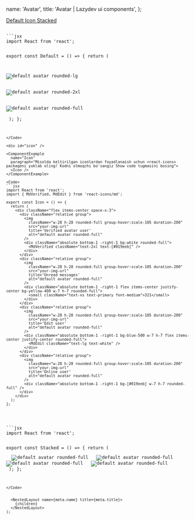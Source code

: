 


  name: 'Avatar',
  title: 'Avatar | Lazydev ui components',
};


<SidebarLink>
  <a href="#default" className="text-right">
    Default
  </a>
  <a href="#icon" className="text-right">
    Icon
  </a>
   <a href="#stacked" className="text-right">
    Stacked
  </a>
</SidebarLink>

<PrevAndNext
  leftPath="/docs/components/select"
  rightPath="/docs/components/tooltip"
/>

<div id="default" />

<ComponentExample
  name="Default"
  paragraph="Rasm va border radius ixtiyoriy! Kodni olmoqchi bo'sangiz Show code tugmasini bosing">
  <Default />
</ComponentExample>

<Code>
```jsx
import React from 'react';

export const Default = () => {
  return (
    <div className='flex items-center space-x-3'>
      <div className='group'>
        <img className='w-28 h-28 rounded-lg group-hover:scale-105 duration-200' src="your-img-url" alt="default avatar rounded-lg" />
      </div>
      <div className='group'>
        <img className='w-28 h-28 rounded-2xl group-hover:scale-105 duration-200' src="your-img-url" alt="default avatar rounded-2xl" />
      </div>
      <div className='group'>
        <img className='w-28 h-28 rounded-full group-hover:scale-105 duration-200' src="your-img-url" alt="default avatar rounded-full" />
      </div>
    </div>
  );
};
```
</Code>

<div id="icon" />

<ComponentExample
  name="Icon"
  paragraph="Misolda keltirilgan iconlardan foyadlanaish uchun <react-icons> packageni yuklab oling! Kodni olmoqchi bo'sangiz Show code tugmasini bosing">
  <Icon />
</ComponentExample>

<Code>
```jsx
import React from 'react';
import { MdVerified, MdEdit } from 'react-icons/md';

export const Icon = () => {
  return (
    <div className="flex items-center space-x-3">
      <div className="relative group">
        <img
          className="w-28 h-28 rounded-full group-hover:scale-105 duration-200"
          src="your-img-url"
          title='Verified avatar user'
          alt="default avatar rounded-full"
        />
        <div className="absolute bottom-1 -right-1 bg-white rounded-full">
          <MdVerified className="text-2xl text-[#019eeb]" />
        </div>
      </div>
      <div className="relative group">
        <img
          className="w-28 h-28 rounded-full group-hover:scale-105 duration-200"
          src="your-img-url"
          title='Unread messages'
          alt="default avatar rounded-full"
        />
        <div className="absolute bottom-1 -right-1 flex items-center justify-center bg-yellow-400 w-7 h-7 rounded-full">
          <small className="text-xs text-primary font-medium">321</small>
        </div>
      </div>
      <div className="relative group">
        <img
          className="w-28 h-28 rounded-full group-hover:scale-105 duration-200"
          src="your-img-url"
          title='Edit user'
          alt="default avatar rounded-full"
        />
        <div className="absolute bottom-1 -right-1 bg-blue-500 w-7 h-7 flex items-center justify-center rounded-full">
          <MdEdit className="text-lg text-white" />
        </div>
      </div>
      <div className="relative group">
        <img
          className="w-28 h-28 rounded-full group-hover:scale-105 duration-200"
          src="your-img-url"
          title='Online user'
          alt="default avatar rounded-full"
        />
        <div className="absolute bottom-1 -right-1 bg-[#019eeb] w-7 h-7 rounded-full" />
      </div>
    </div>
  );
};
```
</Code>

<div id="stacked" />

<ComponentExample
  name="Stacked"
  paragraph="Rasm va border radius ixtiyoriy! Kodni olmoqchi bo'sangiz Show code tugmasini bosing">
  <Stacked />
</ComponentExample>

<Code>
```jsx
import React from 'react';

export const Stacked = () => {
  return (
    <div className="flex items-center -space-x-4">
      <span>
        <img
          className="w-20 h-20 rounded-full group-hover:scale-105 duration-200"
          src="your-image-url"
          alt="default avatar rounded-full"
        />
      </span>
      <span>
        <img
          className="w-20 h-20 rounded-full group-hover:scale-105 duration-200"
          src="your-image-url"
          alt="default avatar rounded-full"
        />
      </span>
      <span>
        <img
          className="w-20 h-20 rounded-full group-hover:scale-105 duration-200"
          src="your-image-url"
          alt="default avatar rounded-full"
        />
      </span>
      <span>
        <img
          className="w-20 h-20 rounded-full group-hover:scale-105 duration-200"
          src="your-image-url"
          alt="default avatar rounded-full"
        />
      </span>
    </div>
  );
};

```
</Code>


  <NestedLayout name={meta.name} title={meta.title}>
    {children}
  </NestedLayout>
);
